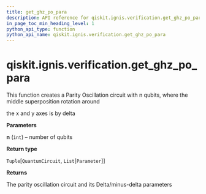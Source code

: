 ```yaml
---
title: get_ghz_po_para
description: API reference for qiskit.ignis.verification.get_ghz_po_para
in_page_toc_min_heading_level: 1
python_api_type: function
python_api_name: qiskit.ignis.verification.get_ghz_po_para
---
```


<span id="qiskit-ignis-verification-get-ghz-po-para" />

# qiskit.ignis.verification.get\_ghz\_po\_para

<Function id="qiskit.ignis.verification.get_ghz_po_para" isDedicatedPage={true} github="https://github.com/qiskit-community/qiskit-ignis/tree/stable/0.5/qiskit/ignis/verification/entanglement/linear.py" signature="get_ghz_po_para(n)">
  This function creates a Parity Oscillation circuit with n qubits, where the middle superposition rotation around

  the x and y axes is by delta

  **Parameters**

  **n** (`int`) – number of qubits

  **Return type**

  `Tuple`\[`QuantumCircuit`, `List`\[`Parameter`]]

  **Returns**

  The parity oscillation circuit and its Delta/minus-delta parameters
</Function>

